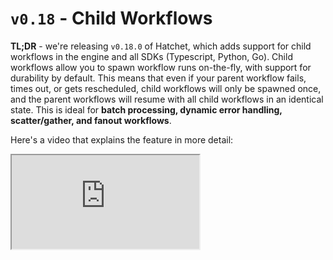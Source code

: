 
# `v0.18` - Child Workflows

**TL;DR** - we're releasing `v0.18.0` of Hatchet, which adds support for child workflows in the engine and all SDKs (Typescript, Python, Go). Child workflows allow you to spawn workflow runs on-the-fly, with support for durability by default. This means that even if your parent workflow fails, times out, or gets rescheduled, child workflows will only be spawned once, and the parent workflows will resume with all child workflows in an identical state. This is ideal for **batch processing, dynamic error handling, scatter/gather, and fanout workflows**.

Here's a video that explains the feature in more detail:

<iframe
  className="aspect-video w-full my-4"
  src="https://www.youtube.com/embed/UKrfQsXqiPY?si=_dIQe9zOFUP34qQ6"
  allow="accelerometer; autoplay; clipboard-write; encrypted-media; gyroscope; picture-in-picture"
  allowFullScreen
/>

## What are child workflows?

While workflows in Hatchet implement a DAG, there are many cases where the structure of a workflow isn't known ahead of time. For example, you may have a batch processing workflow where the number of tasks is determined by the input - for example, running a workflow per page in a PDF. In these cases, you can use child workflows to dynamically create new workflows as needed.

![Child Workflow List](/child-workflows-1.png)

## Creating more durable workflows

We've had support for spawning new workflows programatically for a while, but there's a fundamental issue with this approach: if the parent workflow is retried or rescheduled, a new workflow will get spawned on each subsequent rerun. Ideally, we only spawn a child workflow once, and can simply replay the same state on the parent workflow if the parent gets retried. Parent workflows whose state are reliant only on the results of child workflows are **durably executed**.

For a practical example, say we have a workflow which extracts text from PDFs. PDF parsing and extraction is an expensive operation, so we'd like to parse each page separately, collect the text from each PDF, and pass it downstream to a future step in our workflow. We can model each page as a child workflow. For example, in the Typescript SDK:

<Tabs items={['Typescript', 'Python', 'Go']}>
  <Tabs.Tab>
```ts
async function (ctx) {
    const { pages } = ctx.workflowInput();
    const promises: Promise<Result>[] = [];

    for (let i = 0; i < pages; i++) {
        promises.push(ctx.spawnWorkflow<Result>('process-page', { page: i }).result());
    }

    const results = await Promise.all(promises);

    return {
        results,
    };

}

````
</Tabs.Tab>
<Tabs.Tab>
```py
@hatchet.step()
async def fanout_pages(self, context: Context):
    pages = context.workflow_input()["pages"]
    futures = []
    for index, page in enumerate(pages):
        future = context.spawn_workflow("process-page", key=page, index=f'page-{index}')
        futures.append(future.result())

    results = asyncio.gather(*futures)

    return {
        "results": results
    }
````

</Tabs.Tab>
<Tabs.Tab>
```go
func(ctx worker.HatchetContext) error {
    input := &parentInput{}
    err = ctx.WorkflowInput(input)

    if err != nil {
        return nil, err
    }

    childWorkflows := make([]*worker.ChildWorkflow, input.pages)

    for i := 0; i < input.pages; i++ {
        childInput := &childInput{
            Index: i,
        }

        childWorkflow, err := ctx.SpawnWorkflow("process-page", childInput, &worker.SpawnWorkflowOpts{})

        if err != nil {
            return nil, err
        }

        childWorkflows[i] = childWorkflow
    }

    childOutputs := make([]childOutput, input.pages)

    for i, childWorkflow := range childWorkflows {
        childResult, _ = childWorkflow.Result()

        childOutput := childOutput{}
        childResult.StepOutput("step-one", &childOutput)

        childOutputs[i] = childOutput
    }

    return nil

}

```
</Tabs.Tab>
</Tabs>

What happens if our workflow fails during the `await Promise.all`, for example when exceeding a timeout? Because we've already called `spawnWorkflow` for each page, when this workflow is rerun, we'll simply enter the `Promise.all` method again with the same child workflows.

By default, **child workflows are keyed on their index**. However, you can pass in custom keys if you expect that the index of your workflows would change between workflow runs.

## Advanced Use-Cases

Child workflows can be used to support more complex use-cases, like:

- [Error recovery](/features/child-workflows#error-handling)
- [Looping workflows](/features/child-workflows#looping-workflows)
- [Scatter/gather workflows](/features/child-workflows#scattergather-workflows)

## Feedback

The example repository illustrating child workflows can be found [here](https://github.com/hatchet-dev/hatchet-typescript-quickstart/tree/main/child-workfows).

Child workflows are available in engine version `v0.18.0` and above, and on all the latest SDK versions. We'd love to hear your feedback in our [Discord](https://discord.gg/ZMeUafwH89)!
```
